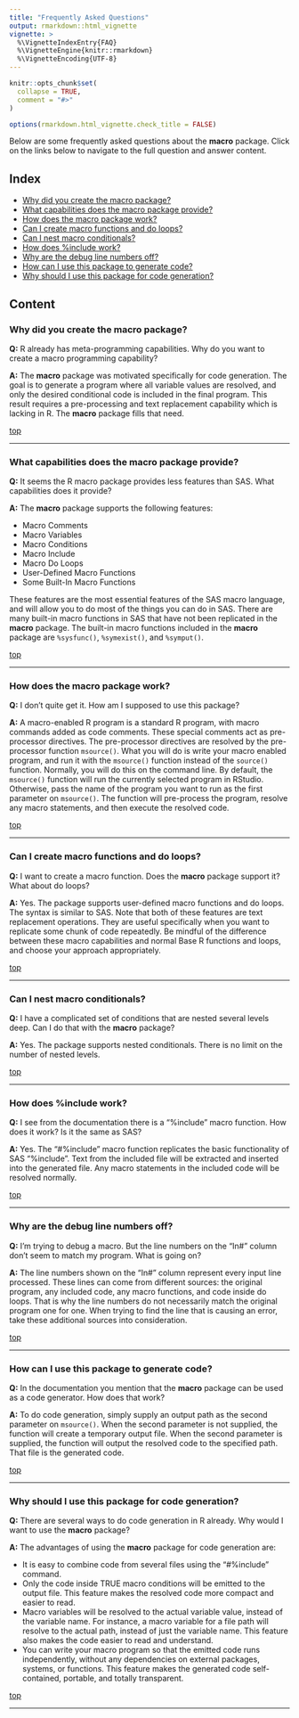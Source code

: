 ```yaml
---
title: "Frequently Asked Questions"
output: rmarkdown::html_vignette
vignette: >
  %\VignetteIndexEntry{FAQ}
  %\VignetteEngine{knitr::rmarkdown}
  %\VignetteEncoding{UTF-8}
---
```


```r
knitr::opts_chunk$set(
  collapse = TRUE,
  comment = "#>"
)

options(rmarkdown.html_vignette.check_title = FALSE)

```

Below are some frequently asked questions about the **macro** package. Click
on the links below to navigate to the full question and answer content.

## Index{#top}

* [Why did you create the macro package?](#motivation)
* [What capabilities does the macro package provide?](#motivation)
* [How does the macro package work?](#how)
* [Can I create macro functions and do loops?](#functions)
* [Can I nest macro conditionals?](#nest)
* [How does %include work?](#include)
* [Why are the debug line numbers off?](#lines)
* [How can I use this package to generate code?](#generate)
* [Why should I use this package for code generation?](#benefits)

## Content

### Why did you create the macro package? {#motivation}

**Q:** R already has meta-programming capabilities. Why do you want to
create a macro programming capability?


**A:** The **macro** package was motivated specifically for code generation.
The goal is to generate a program where all variable values are resolved, 
and only the desired conditional code is included in the final program. 
This result requires a pre-processing and text replacement capability 
which is lacking in R.  The **macro** package fills that need.

[top](#top) 

******

### What capabilities does the macro package provide? {#capabilities}

**Q:** It seems the R macro package provides less features than SAS.
What capabilities does it provide?


**A:** The **macro** package supports the following features:

* Macro Comments
* Macro Variables
* Macro Conditions
* Macro Include
* Macro Do Loops
* User-Defined Macro Functions
* Some Built-In Macro Functions

These features are the most essential features of the SAS macro language,
and will allow you to do most of the things you can do in SAS. There 
are many built-in macro functions in SAS that have not been replicated in the 
**macro** package. The built-in macro functions included in the **macro**
package are `%sysfunc()`, `%symexist()`, and `%symput()`.

[top](#top) 

******

### How does the macro package work? {#how}

**Q:** I don't quite get it.  How am I supposed to use this package?

**A:** A macro-enabled R program is a standard R program, with macro
commands added as code comments. These special comments act as pre-processor
directives.  The pre-processor directives are resolved by the pre-processor function
`msource()`. What you will do is write your macro enabled program, and
run it with the `msource()` function instead of the `source()` function.
Normally, you will do this on the command line.  By default, the `msource()`
function will run the currently selected program in RStudio.  Otherwise,
pass the name of the program you want to run as the first parameter on 
`msource()`. The function will pre-process the program, resolve any 
macro statements, and then execute the resolved code.

[top](#top) 

******

### Can I create macro functions and do loops? {#functions}

**Q:** I want to create a macro function.  Does the
**macro** package support it? What about do loops?


**A:** Yes. The package supports user-defined macro functions and do loops.
The syntax is similar to SAS.  Note that both of these features are 
text replacement operations. They are useful specifically when you want
to replicate some chunk of code repeatedly. Be mindful of the difference
between these macro capabilities and normal Base R functions and loops, 
and choose your approach appropriately.

[top](#top) 

******

### Can I nest macro conditionals? {#nest}

**Q:** I have a complicated set of conditions that are nested
several levels deep. Can I do that with the **macro** package?  

**A:** Yes. The package supports nested conditionals.  There is no
limit on the number of nested levels.

[top](#top) 


******
### How does %include work? {#include}

**Q:** I see from the documentation there is a "%include" macro function.
How does it work?  Is it the same as SAS?


**A:** Yes. The "#%include" macro function replicates the basic functionality
of SAS "%include".  Text from the included file will be extracted and inserted
into the generated file.  Any macro statements in the included code will be
resolved normally.

[top](#top) 

******

### Why are the debug line numbers off? {#lines}

**Q:** I'm trying to debug a macro. But the line numbers on the "In#" column 
don't seem to match my program.  What is going on?


**A:** The line numbers shown on the "In#" column represent every input
line processed.  These lines can come from different sources: the original
program, any included code, any macro functions, and code inside do loops.
That is why the line
numbers do not necessarily match the original program one for one.
When trying to find the line that is causing an error, take these 
additional sources into consideration.

[top](#top) 

******

### How can I use this package to generate code? {#generate}

**Q:** In the documentation you mention that the **macro** package can
be used as a code generator.  How does that work?


**A:** To do code generation, simply supply an output path as the second
parameter on `msource()`.  When the second parameter is not supplied, 
the function will create a temporary output file.  When the second parameter
is supplied, the function will output the resolved code to the specified path.
That file is the generated code. 

[top](#top) 

******

### Why should I use this package for code generation? {#benefits}

**Q:** There are several ways to do code generation in R already.  Why
would I want to use the **macro** package?


**A:** The advantages of using the **macro** package for code generation are:

* It is easy to combine code from several files using the "#%include" command.
* Only the code inside TRUE macro conditions will be emitted to the output file.
This feature makes the resolved code more compact and easier to read.
* Macro variables will be resolved to the actual variable value, instead
of the variable name.  For instance, a macro variable for a file path
will resolve to the actual path, instead of just the variable name. This 
feature also makes the code easier to read and understand.
* You can write your macro program so that the emitted code runs independently,
without any dependencies on external packages, systems, or functions.  This feature
makes the generated code self-contained, portable, and totally transparent.

[top](#top) 

******


<!-- ### Question 1? {#q1} -->

<!-- **Q:** I have a question? -->

<!-- **A:** Answer here. -->

<!-- [top](#top) -->

<!-- ****** -->

